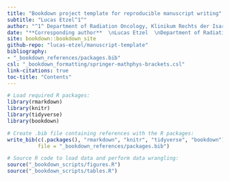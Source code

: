 ```yaml
---
title: "Bookdown project template for reproducible manuscript writing"
subtitle: "Lucas Etzel^1^"
author: "^1^ Department of Radiation Oncology, Klinikum Rechts der Isar, School of Medicine, Technical University of Munich (TUM), Ismaninger Straße 22, 81675 Munich, Germany"
date: "**Corresponding author**  \nLucas Etzel  \nDepartment of Radiation Oncology, Klinikum Rechts der Isar  \nSchool of Medicine, Technical University of Munich (TUM)  \nIsmaninger Straße 22, 81675 Munich, Germany  \nE-mail: lucas.etzel@<!-- breaklink-->tum.de"
site: bookdown::bookdown_site
github-repo: "lucas-etzel/manuscript-template"
bibliography:
- "_bookdown_references/packages.bib"
csl: "_bookdown_formatting/springer-mathphys-brackets.csl"
link-citations: true
toc-title: "Contents"
---
```


```r

# Load required R packages:
library(rmarkdown)
library(knitr)
library(tidyverse)
library(bookdown)

# Create .bib file containing references with the R packages:
write_bib(c(.packages(), "rmarkdown", "knitr", "tidyverse", "bookdown"),
          file = "_bookdown_references/packages.bib")

# Source R code to load data and perform data wrangling:
source("_bookdown_scripts/figures.R")
source("_bookdown_scripts/tables.R")
```
